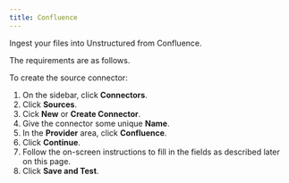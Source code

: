 ```yaml
---
title: Confluence
---
```



<FirstTimeUISourceConnector />

Ingest your files into Unstructured from Confluence.

The requirements are as follows.


<ConfluencePrerequisites />

To create the source connector:

1. On the sidebar, click **Connectors**.
2. Click **Sources**.
3. Cick **New** or **Create Connector**.
4. Give the connector some unique **Name**.
5. In the **Provider** area, click **Confluence**.
6. Click **Continue**. 
7. Follow the on-screen instructions to fill in the fields as described later on this page.
8. Click **Save and Test**.


<ConfluenceFields />